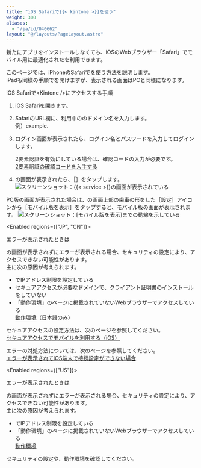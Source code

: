 ```yaml
---
title: "iOS Safariで{{< kintone >}}を使う"
weight: 300
aliases:
  - "/ja/id/040662"
layout: "@/layouts/PageLayout.astro"
---
```




新たにアプリをインストールしなくても、iOSのWebブラウザー「Safari」でモバイル用に最適化された<Kintone />を利用できます。

このページでは、iPhoneのSafariで<Kintone />を使う方法を説明します。  
iPadも同様の手順で<Kintone />を開けますが、表示される画面はPCと同様になります。

<Heading id="ios_setting_manual_10">iOS Safariで&lt;Kintone /&gt;にアクセスする手順</Heading>

1. iOS Safariを開きます。

1. SafariのURL欄に、利用中の<Kintone />のドメイン名を入力します。  
 例）example.<CybozuCom />

1. ログイン画面が表示されたら、ログイン名とパスワードを入力してログインします。

   <Note>

   2要素認証を有効にしている場合は、確認コードの入力が必要です。  
   [2要素認証の確認コードを入手する](/general/ja/id/020418.html)

   </Note>

1. <Service />の画面が表示されたら、<Wovn>［<Kintone />］</Wovn>をタップします。  
   <Img src="/k/kintone/img-ja/setting_manual_01.png" alt="スクリーンショット：{{&lt; service &gt;}}の画面が表示されている" />

PC版の画面が表示された場合は、<Kintone />の画面上部の歯車の形をした<Wovn>［設定］</Wovn>アイコンから<Wovn>［モバイル版を表示］</Wovn>をタップすると、モバイル版の画面が表示されます。<Wovn></Wovn>
<Img src="/k/kintone/img-ja/setting_manual_03.png" alt="スクリーンショット：[モバイル版を表示]までの動線を示している" />

<Enabled regions={["JP", "CN"]}>

<Heading id="ios_setting_manual_20">エラーが表示されたときは</Heading>

<Kintone />の画面が表示されずにエラーが表示される場合、セキュリティの設定により、アクセスできない可能性があります。  
主に次の原因が考えられます。

* <SlashUi />でIPアドレス制限を設定している
* セキュアアクセスが必要なドメインで、クライアント証明書のインストールをしていない
* 「動作環境」のページに掲載されていないWebブラウザーでアクセスしている  
  [動作環境](https://www.cybozu.com/jp/service/requirements.html)（日本語のみ）

セキュアアクセスの設定方法は、次のページを参照してください。  
[セキュアアクセスでモバイルを利用する（iOS）](/k/ja/id/040661.html)

エラーの対処方法については、次のページを参照してください。  
[エラーが表示されてiOS端末で接続設定ができない場合](/k/ja/id/040363.html)

</Enabled>

<Enabled regions={["US"]}>

<Heading id="ios_setting_manual_20">エラーが表示されたときは</Heading>

<Kintone />の画面が表示されずにエラーが表示される場合、セキュリティの設定により、アクセスできない可能性があります。  
主に次の原因が考えられます。

* <SlashUi />でIPアドレス制限を設定している
* 「動作環境」のページに掲載されていないWebブラウザーでアクセスしている  
  [動作環境](https://trust-center.kintone.com/service/requirements/#app)

セキュリティの設定や、動作環境を確認してください。

</Enabled>

